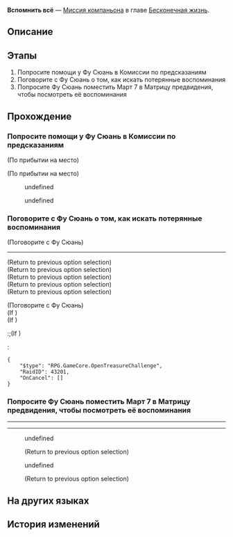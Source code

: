 {{Дополнить|Диалоги.}}
{{Миссия Инфобокс
|id              = 2020501
|Название        = 
|Изображение     = Миссия Освоения Вспомнить всё.png
|Тип             = Миссия компаньона
|События         = 
|Глава           = Бесконечная жизнь
|Условия         = Завершена [[Миссия Освоения]] ''[[Конец погребения, начало пути]]''
|Персонажи       = Март 7; Первопроходец; Фу Сюань
|СтартЛокация    = [[Лофу Сяньчжоу]] — [[Обитель божественного предвидения]]
|Локации         = Обитель божественного предвидения
|Предыдущая      = 
|Следующая       = 
|Награды         = Опыт Освоения*450; Звёздный нефрит*100; Путеводитель путешественника*8; Утраченный кристалл*8; Oath of Steel*6; Кредиты*90 000
}}
'''Вспомнить всё''' — [[Миссия компаньона]] в главе [[Бесконечная жизнь]].

==Описание==
{{Описание|Несмотря на захватывающее приключение в царстве воспоминаний, Март 7 не удаётся вернуть потерянную память.<br />Но само путешествие становится новым и ценным воспоминанием.}}

==Этапы==
# Попросите помощи у Фу Сюань в Комиссии по предсказаниям
# Поговорите с Фу Сюань о том, как искать потерянные воспоминания
# Попросите Фу Сюань поместить Март 7 в Матрицу предвидения, чтобы посмотреть её воспоминания

==Прохождение==
{{Дополнить}}

{{Диалог Конец}}

===Попросите помощи у Фу Сюань в Комиссии по предсказаниям===
{{Описание миссии|локация=Комиссия по предсказаниям|Став свидетельницей чудес Высшей матрицы предвидения, Март 7 пришла мысль использовать её, чтобы вернуть воспоминания о прошлом. Она решает попросить помощи у Верховной провидицы в исполнении своего желания.}}
{{Диалог Начало}}
;(По прибытии на место)

;(По прибытии на место)
<!--Unknown TalkSentence: 202180101-->
<!--Unknown TalkSentence: 202180102-->
<!--Unknown TalkSentence: 202180103-->
<!--Unknown TalkSentence: 202180104-->
:{{Диалог|Стрелка}} undefined
:<!--Unknown TalkSentence: 202180106-->
:<!--Unknown TalkSentence: 202180107-->
:<!--Unknown TalkSentence: 202180108-->
:<!--Unknown TalkSentence: 202180109-->
::{{tx}}
:{{Диалог|Стрелка}} undefined
:<!--Unknown TalkSentence: 202180108-->
:<!--Unknown TalkSentence: 202180109-->
::{{tx}}
<!--Unknown TalkSentence: 202180108-->
<!--Unknown TalkSentence: 202180109-->
:{{tx}}
{{Диалог Конец}}

===Поговорите с Фу Сюань о том, как искать потерянные воспоминания===
{{Описание миссии|локация=Комиссия по предсказаниям|Фу Сюань не возражает против просьбы использовать Высшую матрицу предвидения для определения прошлого. Похоже, она не в первый раз помогает кому-то в подобном.<br />До тех пор, пока предоставляется достаточно данных, рассчитывать прошлое для Матрицы предвидения - это то же самое, что предсказывать будущее.}}
{{Диалог Начало}}

;(Поговорите с Фу Сюань)
----
<!--Unknown TalkSentence: 202180601-->
<!--Unknown TalkSentence: 202180602-->
;(Return to previous option selection)
;(Return to previous option selection)
;(Return to previous option selection)
;(Return to previous option selection)
;(Return to previous option selection)

;(Поговорите с Фу Сюань)
;(If {{cx}}<!--SubMission Finish: 202050110-->)
:<!--Unknown TalkSentence: 202181531-->
;(If {{cx}}<!--SubMission not Finish: 202050110-->)
:;(If {{cx}}<!--during performance 202050105-->)
::<!--Unknown TalkSentence: 202180701-->
::<!--Unknown TalkSentence: 202180702-->
::<!--Unknown TalkSentence: 202180703-->
::<!--Unknown TalkSentence: 202180704-->
::<!--Unknown TalkSentence: 202180705-->
::<!--Unknown TalkSentence: 202180706-->
::<!--Unknown TalkSentence: 202180707-->
::<!--Unknown TalkSentence: 202180708-->
::<!--Unknown TalkSentence: 202180709-->
::<!--Unknown TalkSentence: 202180710-->
:;(If {{cx}}<!--not during performance 202050105-->)
::<!--Unknown TalkSentence: 202180751-->
:;(All choices lead to the following options)
::{{Диалог|Стрелка}} undefined
::{{Диалог|Стрелка}} undefined
::<!--Unknown TalkSentence: 202180713-->
:<!--Unknown TalkSentence: 202180714-->
:<!--Unknown TalkSentence: 202180715-->
:<pre>{
	"$type": "RPG.GameCore.OpenTreasureChallenge",
	"RaidID": 43201,
	"OnCancel": []
}</pre>
{{Диалог Конец}}

===Попросите Фу Сюань поместить Март 7 в Матрицу предвидения, чтобы посмотреть её воспоминания===
{{Описание миссии|локация=Комиссия по предсказаниям|Приготовления завершены. Осталось только Март 7 подключиться к Высшей матрице предвидения. Затем вы сможете использовать выдающуюся вычислительную способность Матрицы предвидения, чтобы исследовать её прошлое.<br />Март 7 кажется обеспокоенной, и вы тоже немного волнуетесь. Однако вы не можете отправиться с ней в это путешествие. Вы должны положиться на навыки Фу Сюань...}}
{{Диалог Начало}}
----
----
<!--Unknown TalkSentence: 202181461-->
:{{Диалог|Стрелка}} undefined
:<!--Unknown TalkSentence: 202181463-->
:<!--Unknown TalkSentence: 202181466-->
:<!--Unknown TalkSentence: 202181467-->
:<!--Unknown TalkSentence: 202181468-->
::{{Чёрный экран|undefined}}
:<!--Unknown TalkSentence: 202181470-->
:<!--Unknown TalkSentence: 202181471-->
:<!--Unknown TalkSentence: 202181472-->
:<!--Unknown TalkSentence: 202181473-->
:;(Return to previous option selection)
:{{Диалог|Стрелка}} undefined
:<!--Unknown TalkSentence: 202181465-->
:<!--Unknown TalkSentence: 202181466-->
:<!--Unknown TalkSentence: 202181467-->
:<!--Unknown TalkSentence: 202181468-->
::{{Чёрный экран|undefined}}
:<!--Unknown TalkSentence: 202181470-->
:<!--Unknown TalkSentence: 202181471-->
:<!--Unknown TalkSentence: 202181472-->
:<!--Unknown TalkSentence: 202181473-->
:;(Return to previous option selection)
{{Диалог Конец}}

==На других языках==
{{На других языках
|en   = Total Recall
|zhs  = 全面回忆
|zht  = 全面回憶
|ja   = 全て追憶
|ko   = 전반적 회상
|es   = Podemos recordarlo por usted
|fr   = Total Recall
|ru   = Вспомнить всё
|th   = หวนย้อนความทรงจำ
|vi   = Hồi Ức Toàn Diện
|de   = Lückenlose Erinnerung
|id   = Mengenang Penuh
|pt   = A Vingadora do Futuro
}}

==История изменений==
{{История изменений|2.7}}
